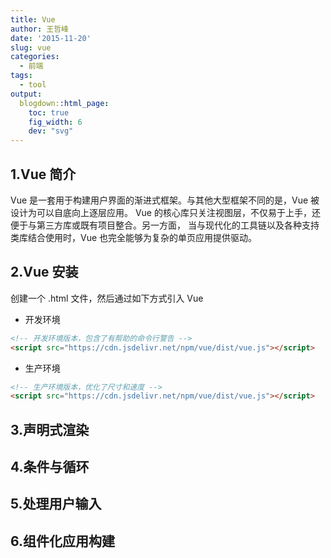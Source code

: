 ```yaml
---
title: Vue
author: 王哲峰
date: '2015-11-20'
slug: vue
categories:
  - 前端
tags:
  - tool
output:
  blogdown::html_page:
    toc: true
    fig_width: 6
    dev: "svg"
---
```


## 1.Vue 简介

   Vue 是一套用于构建用户界面的渐进式框架。与其他大型框架不同的是，Vue 被设计为可以自底向上逐层应用。
   Vue 的核心库只关注视图层，不仅易于上手，还便于与第三方库或既有项目整合。另一方面，
   当与现代化的工具链以及各种支持类库结合使用时，Vue 也完全能够为复杂的单页应用提供驱动。

## 2.Vue 安装

创建一个 .html 文件，然后通过如下方式引入 Vue

- 开发环境

```html
<!-- 开发环境版本，包含了有帮助的命令行警告 -->
<script src="https://cdn.jsdelivr.net/npm/vue/dist/vue.js"></script>
```

- 生产环境

```html
<!-- 生产环境版本，优化了尺寸和速度 -->
<script src="https://cdn.jsdelivr.net/npm/vue/dist/vue.js"></script>
```

## 3.声明式渲染





## 4.条件与循环



## 5.处理用户输入



## 6.组件化应用构建
